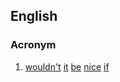 ==English==

===Acronym===
{{rfc-header|Acronym}}
{{head|en|acronym}}

# [[wouldn't]] [[it]] [[be]] [[nice]] [[if]]